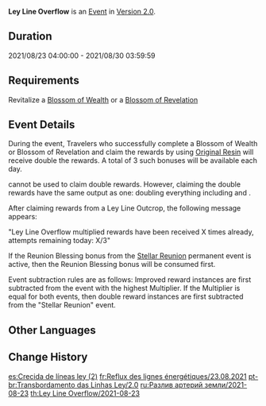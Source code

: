 {{Event
|name              = Ley Line Overflow 2021-08-23
|image             = Ley Line Overflow.png
|type              = In-Game
|time_known        = yes
|time_start        = 2021-08-23 04:00:00
|time_end          = 2021-08-30 03:59:59
|link              = https://www.hoyolab.com/article/736132
}}
{{Description|The flow of experience and gold within the ley lines has been notable of late...<br>Use the power of Original Resin to make Blossoms of Wealth and Blossoms of Revelation bloom brilliantly, and bring forth shining Mora and forerunners' experiences into the world.}}
'''Ley Line Overflow''' is an [[Event]] in [[Version 2.0]].

==Duration==
2021/08/23 04:00:00 - 2021/08/30 03:59:59

==Requirements==
Revitalize a [[Blossom of Wealth]] or a [[Blossom of Revelation]]

==Event Details==
During the event, Travelers who successfully complete a Blossom of Wealth or Blossom of Revelation and claim the rewards by using [[Original Resin]] will receive double the rewards. A total of 3 such bonuses will be available each day.

{{Item|Condensed Resin|30}} cannot be used to claim double rewards. However, claiming the double rewards have the same output as one: doubling everything including {{Item|Companionship EXP|30}} and {{Item|Adventure EXP|30}}.

After claiming rewards from a Ley Line Outcrop, the following message appears:

"Ley Line Overflow multiplied rewards have been received X times already, attempts remaining today: X/3"

If the Reunion Blessing bonus from the [[Stellar Reunion]] permanent event is active, then the Reunion Blessing bonus will be consumed first.

Event subtraction rules are as follows: Improved reward instances are first subtracted from the event with the highest Multiplier. If the Multiplier is equal for both events, then double reward instances are first subtracted  from the "Stellar Reunion" event.

==Other Languages==
{{Other Languages|Transclude=Ley Line Overflow}}

==Change History==
{{Change History|2.0}}

[[es:Crecida de líneas ley (2)]]
[[fr:Reflux des lignes énergétiques/23.08.2021]]
[[pt-br:Transbordamento das Linhas Ley/2.0]]
[[ru:Разлив артерий земли/2021-08-23]]
[[th:Ley Line Overflow/2021-08-23]]